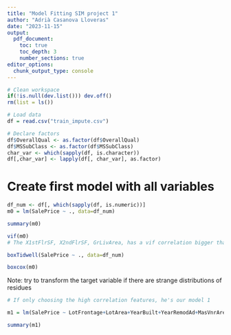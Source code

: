 ```yaml
---
title: "Model Fitting SIM project 1"
author: "Adrià Casanova Lloveras"
date: "2023-11-15"
output: 
  pdf_document: 
    toc: true
    toc_depth: 3
    number_sections: true
editor_options: 
  chunk_output_type: console
---
```



```r
# Clean workspace
if(!is.null(dev.list())) dev.off()
rm(list = ls())
```


```r
# Load data
df = read.csv("train_impute.csv")

# Declare factors
df$OverallQual <- as.factor(df$OverallQual)
df$MSSubClass <- as.factor(df$MSSubClass)
char_var <- which(sapply(df, is.character))
df[,char_var] <- lapply(df[, char_var], as.factor)
```


# Create first model with all variables

```r
df_num <- df[, which(sapply(df, is.numeric))]
m0 = lm(SalePrice ~ ., data=df_num)

summary(m0)

vif(m0)
# The X1stFlrSF, X2ndFlrSF, GrLivArea, has a vif correlation bigger than 10, indicating that we'll need to do some kind of transformation or simply remove it.

boxTidwell(SalePrice ~ ., data=df_num)

boxcox(m0)

```

Note: try to transform the target variable if there are strange distributions of residues

```r
# If only choosing the high correlation features, he's our model 1

m1 = lm(SalePrice ~ LotFrontage+LotArea+YearBuilt+YearRemodAd+MasVnrArea+BsmtFinSF1+TotalBsmtSF+GrLivArea+BedroomAbvGr+Fireplaces, data=df_num)

summary(m1)

```


